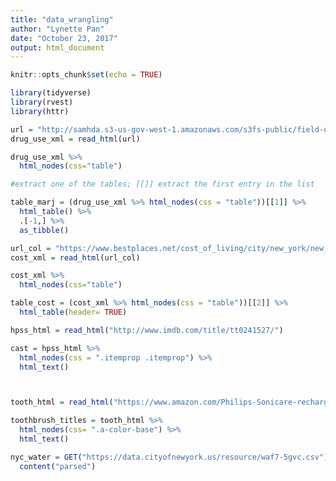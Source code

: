 ```yaml
---
title: "data_wrangling"
author: "Lynette Pan"
date: "October 23, 2017"
output: html_document
---
```


```r
knitr::opts_chunk$set(echo = TRUE)
```

```r
library(tidyverse)
library(rvest)
library(httr)
```



```r
url = "http://samhda.s3-us-gov-west-1.amazonaws.com/s3fs-public/field-uploads/2k15StateFiles/NSDUHsaeShortTermCHG2015.htm"
drug_use_xml = read_html(url)

drug_use_xml %>% 
  html_nodes(css="table")

#extract one of the tables; [[]] extract the first entry in the list

table_marj = (drug_use_xml %>% html_nodes(css = "table"))[[1]] %>%
  html_table() %>% 
  .[-1,] %>% 
  as_tibble()

url_col = "https://www.bestplaces.net/cost_of_living/city/new_york/new_york"
cost_xml = read_html(url_col)

cost_xml %>% 
  html_nodes(css="table")

table_cost = (cost_xml %>% html_nodes(css = "table"))[[2]] %>%
  html_table(header= TRUE)

```

```r
hpss_html = read_html("http://www.imdb.com/title/tt0241527/")

cast = hpss_html %>%
  html_nodes(css = ".itemprop .itemprop") %>%
  html_text()



tooth_html = read_html("https://www.amazon.com/Philips-Sonicare-rechargeable-toothbrush-HX6211/product-reviews/B00YAR7ZFM/ref=cm_cr_arp_d_viewopt_srt?ie=UTF8&reviewerType=all_reviews&sortBy=recent&pageNumber=1")

toothbrush_titles = tooth_html %>%
  html_nodes(css= ".a-color-base") %>% 
  html_text()

nyc_water = GET("https://data.cityofnewyork.us/resource/waf7-5gvc.csv") %>% 
  content("parsed")
```

